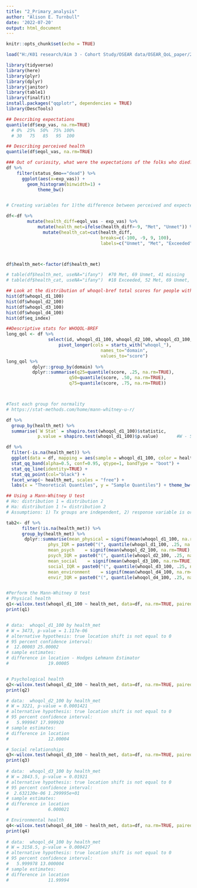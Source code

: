 ```yaml
---
title: "2_Primary_analysis"
author: "Alison E. Turnbull"
date: '2022-07-20'
output: html_document
---
```


```r
knitr::opts_chunk$set(echo = TRUE)
```

```r
load("H:/K01 research/Aim 3 - Cohort Study/OSEAR data/OSEAR_QoL_paper/20220526_OSEAR_cleaning.RData")
```

```r
library(tidyverse)
library(here)
library(plyr)
library(dplyr)
library(janitor)
library(table1)
library(finalfit)
install.packages("qqplotr", dependencies = TRUE)
library(DescTools)
```

```r

## Describing expectations
quantile(df$exp_vas, na.rm=TRUE) 
  # 0%  25%  50%  75% 100% 
  # 30   75   85   95  100 

## Describing perceived health
quantile(df$eqol_vas, na.rm=TRUE) 

### Out of curiosity, what were the expectations of the folks who died? 
df %>%
    filter(status_6mo=="dead") %>%
      ggplot(aes(x=exp_vas)) +
        geom_histogram(binwidth=1) + 
            theme_bw()


# Creating variables for 1)the difference between perceived and expected and 2)whether health expectations were met

df<-df %>%
        mutate(health_diff=eqol_vas - exp_vas) %>%
            mutate(health_met=ifelse(health_diff>-9, "Met", "Unmet")) %>%
              mutate(health_cat=cut(health_diff, 
                                    breaks=c(-100, -9, 9, 100), 
                                    labels=c("Unmet", "Met", "Exceeded")))



df$health_met<-factor(df$health_met)

# table(df$health_met, useNA="ifany")  #70 Met, 69 Unmet, 41 missing
# table(df$health_cat, useNA="ifany")  #18 Exceeded, 52 Met, 69 Unmet, 41 Missing

## Look at the distribution of whoqol-bref total scores for people with vs without met health expectations
hist(df$whoqol_d1_100)
hist(df$whoqol_d2_100)
hist(df$whoqol_d3_100)
hist(df$whoqol_d4_100)
hist(df$eq_index)  

##Descriptive stats for WHOQOL-BREF
long_qol <- df %>%
                select(id, whoqol_d1_100, whoqol_d2_100, whoqol_d3_100, whoqol_d4_100) %>%
                    pivot_longer(cols = starts_with("whoqol_"), 
                                    names_to="domain", 
                                    values_to="score")
long_qol %>%
          dplyr::group_by(domain) %>%
          dplyr::summarise(q25=quantile(score, .25, na.rm=TRUE), 
                        q50=quantile(score, .50, na.rm=TRUE),
                        q75=quantile(score, .75, na.rm=TRUE))



#Test each group for normality
# https://stat-methods.com/home/mann-whitney-u-r/

df %>%
  group_by(health_met) %>%
  summarise(`W Stat` = shapiro.test(whoqol_d1_100)$statistic,
            p.value = shapiro.test(whoqol_d1_100)$p.value)       #W - Stat = 0.95, P<0.00001 - reject normality assumption

df %>%
  filter(-is.na(health_met)) %>%
  ggplot(data = df, mapping = aes(sample = whoqol_d1_100, color = health_met, fill = health_met)) +
  stat_qq_band(alpha=0.5, conf=0.95, qtype=1, bandType = "boot") +
  stat_qq_line(identity=TRUE) +
  stat_qq_point(col="black") +
  facet_wrap(~ health_met, scales = "free") +
  labs(x = "Theoretical Quantiles", y = "Sample Quantiles") + theme_bw()
```

```r
## Using a Mann-Whitney U test
# Ho: distribution 1 = distribution 2
# Ha: distribution 1 != distribution 2
# Assumptions: 1) Tx groups are independent, 2) response variable is ordinal or continuous, 3) Bath samples are random 

tab2<- df %>% 
      filter(!is.na(health_met)) %>%
      group_by(health_met) %>%    
       dplyr::summarise(mean_physical = signif(mean(whoqol_d1_100, na.rm=TRUE), 2), 
                phys_IQR = paste0("(", quantile(whoqol_d1_100, .25, na.rm=TRUE), " - ", quantile(whoqol_d1_100, .75, na.rm=TRUE), ")"), 
                mean_psych    = signif(mean(whoqol_d2_100, na.rm=TRUE), 2), 
                psych_IQR = paste0("(", quantile(whoqol_d2_100, .25, na.rm=TRUE), " - ", quantile(whoqol_d1_100, .75, na.rm=TRUE), ")"), 
                mean_social    = signif(mean(whoqol_d3_100, na.rm=TRUE), 2), 
                social_IQR = paste0("(", quantile(whoqol_d3_100, .25, na.rm=TRUE), " - ", quantile(whoqol_d1_100, .75, na.rm=TRUE), ")"), 
                mean_environment    = signif(mean(whoqol_d4_100, na.rm=TRUE), 2), 
                envir_IQR = paste0("(", quantile(whoqol_d4_100, .25, na.rm=TRUE), " - ", quantile(whoqol_d1_100, .75, na.rm=TRUE), ")"))


#Perform the Mann-Whitney U test
# Physical health
q1<-wilcox.test(whoqol_d1_100 ~ health_met, data=df, na.rm=TRUE, paired=FALSE, exact=FALSE, conf.int=TRUE)
print(q1)


# data:  whoqol_d1_100 by health_met
# W = 3473, p-value = 1.117e-06
# alternative hypothesis: true location shift is not equal to 0
# 95 percent confidence interval:
#  12.00003 25.00002
# sample estimates:
# difference in location - Hodges Lehmann Estimator
#               19.00005 


# Psychological health
q2<-wilcox.test(whoqol_d2_100 ~ health_met, data=df, na.rm=TRUE, paired=FALSE, exact=FALSE, conf.int=TRUE)
print(q2)

# data:  whoqol_d2_100 by health_met
# W = 3221, p-value = 0.0001421
# alternative hypothesis: true location shift is not equal to 0
# 95 percent confidence interval:
#   5.999947 17.999920
# sample estimates:
# difference in location 
#               12.00004

# Social relationships
q3<-wilcox.test(whoqol_d3_100 ~ health_met, data=df, na.rm=TRUE, paired=FALSE, exact=FALSE, conf.int=TRUE)
print(q3)
 
# data:  whoqol_d3_100 by health_met
# W = 2843.5, p-value = 0.01921
# alternative hypothesis: true location shift is not equal to 0
# 95 percent confidence interval:
#  2.632120e-06 1.299995e+01
# sample estimates:
# difference in location 
#               6.000021 

# Environmental health
q4<-wilcox.test(whoqol_d4_100 ~ health_met, data=df, na.rm=TRUE, paired=FALSE, exact=FALSE, conf.int=TRUE)
print(q4)
 
# data:  whoqol_d4_100 by health_met
# W = 3158.5, p-value = 0.000427
# alternative hypothesis: true location shift is not equal to 0
# 95 percent confidence interval:
#   5.999978 13.000004
# sample estimates:
# difference in location 
#               11.99994 

```



